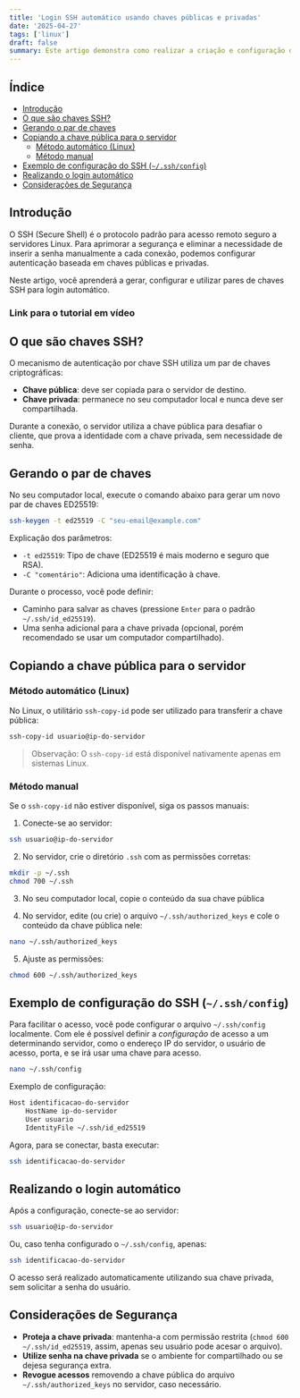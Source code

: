 ```yaml
---
title: 'Login SSH automático usando chaves públicas e privadas' 
date: '2025-04-27'
tags: ['linux']
draft: false
summary: Este artigo demonstra como realizar a criação e configuração de chaves SSH para fazer login automático em servidores Linux.
---
```


## Índice

- [Introdução](#introducao)
- [O que são chaves SSH?](#o-que-são-chaves-ssh)
- [Gerando o par de chaves](#gerando-o-par-de-chaves)
- [Copiando a chave pública para o servidor](#copiando-a-chave-pública-para-o-servidor)
  - [Método automático (Linux)](#método-automático-linux)
  - [Método manual](#método-manual)
- [Exemplo de configuração do SSH (`~/.ssh/config`)](#exemplo-de-configuração-do-ssh-sshconfig)
- [Realizando o login automático](#realizando-o-login-automático)
- [Considerações de Segurança](#considerações-de-segurança)

## Introdução

O SSH (Secure Shell) é o protocolo padrão para acesso remoto seguro a servidores Linux. Para aprimorar a segurança e eliminar a necessidade de inserir a senha manualmente a cada conexão, podemos configurar autenticação baseada em chaves públicas e privadas.

Neste artigo, você aprenderá a gerar, configurar e utilizar pares de chaves SSH para login automático.

### Link para o tutorial em vídeo
<YouTube id="T0uQGYQKjbc"/>

## O que são chaves SSH?

O mecanismo de autenticação por chave SSH utiliza um par de chaves criptográficas:
- **Chave pública**: deve ser copiada para o servidor de destino.
- **Chave privada**: permanece no seu computador local e nunca deve ser compartilhada.

Durante a conexão, o servidor utiliza a chave pública para desafiar o cliente, que prova a identidade com a chave privada, sem necessidade de senha.

## Gerando o par de chaves

No seu computador local, execute o comando abaixo para gerar um novo par de chaves ED25519:

```bash
ssh-keygen -t ed25519 -C "seu-email@example.com"
```

Explicação dos parâmetros:
- `-t ed25519`: Tipo de chave (ED25519 é mais moderno e seguro que RSA).
- `-C "comentário"`: Adiciona uma identificação à chave.

Durante o processo, você pode definir:
- Caminho para salvar as chaves (pressione `Enter` para o padrão `~/.ssh/id_ed25519`).
- Uma senha adicional para a chave privada (opcional, porém recomendado se usar um computador compartilhado).

## Copiando a chave pública para o servidor

### Método automático (Linux)

No Linux, o utilitário `ssh-copy-id` pode ser utilizado para transferir a chave pública:

```bash
ssh-copy-id usuario@ip-do-servidor
```

> Observação: O `ssh-copy-id` está disponível nativamente apenas em sistemas Linux.

### Método manual

Se o `ssh-copy-id` não estiver disponível, siga os passos manuais:

1. Conecte-se ao servidor:

```bash
ssh usuario@ip-do-servidor
```

2. No servidor, crie o diretório `.ssh` com as permissões corretas:

```bash
mkdir -p ~/.ssh
chmod 700 ~/.ssh
```

3. No seu computador local, copie o conteúdo da sua chave pública

4. No servidor, edite (ou crie) o arquivo `~/.ssh/authorized_keys` e cole o conteúdo da chave pública nele:

```bash
nano ~/.ssh/authorized_keys
```

5. Ajuste as permissões:

```bash
chmod 600 ~/.ssh/authorized_keys
```

## Exemplo de configuração do SSH (`~/.ssh/config`)

Para facilitar o acesso, você pode configurar o arquivo `~/.ssh/config` localmente. Com ele é possível definir a *configuração* de 
acesso a um determinando servidor, como o endereço IP do servidor, o usuário de acesso, porta, e se irá usar uma chave para acesso.

```bash
nano ~/.ssh/config
```

Exemplo de configuração:

```txt
Host identificacao-do-servidor
    HostName ip-do-servidor
    User usuario
    IdentityFile ~/.ssh/id_ed25519
```

Agora, para se conectar, basta executar:

```bash
ssh identificacao-do-servidor
```

## Realizando o login automático

Após a configuração, conecte-se ao servidor:

```bash
ssh usuario@ip-do-servidor
```

Ou, caso tenha configurado o `~/.ssh/config`, apenas:

```bash
ssh identificacao-do-servidor
```

O acesso será realizado automaticamente utilizando sua chave privada, sem solicitar a senha do usuário.

## Considerações de Segurança

- **Proteja a chave privada**: mantenha-a com permissão restrita (`chmod 600 ~/.ssh/id_ed25519`, assim, apenas seu usuário pode acesar o arquivo).
- **Utilize senha na chave privada** se o ambiente for compartilhado ou se dejesa segurança extra.
- **Revogue acessos** removendo a chave pública do arquivo `~/.ssh/authorized_keys` no servidor, caso necessário.
